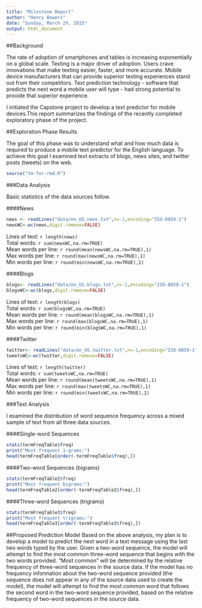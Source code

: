 ```yaml
---
title: "Milestone Report"
author: "Henry Bowers"
date: "Sunday, March 29, 2015"
output: html_document
---
```


##Background

The rate of adoption of smartphones and tables is increasing exponentially on a global scale. Texting is a  major driver of adoption. Users crave innovations that make texting easier, faster, and more accurate. Mobile device manufacturers that can provide superior texting experiences stand out from their competitors. Text prediction technology - software that predicts the next word a mobile user will type - had strong potential to provide that superior experience.

I initiated the Capstone project to develop a text predictor for mobile devices.This report summarizes the findings of the recently completed exploratory phase of the project.

##Exploration Phase Results

The goal of this phase was to understand what and how much data is required to produce a mobile  text predictor for the English language. To achieve this goal I examined text extracts of blogs, news sites, and twitter posts (tweets) on the web. 

```r
source("tm-for-rmd.R")
```

###Data Analysis

Basic statistics of the data sources follow.

####News
```r

news <- readLines("data/en_US.news.txt",n=-1,encoding="ISO-8859-1")
newsWC<-wc(news,digit.remove=FALSE)

```

Lines of text: `r length(news)`  
Total words: `r sum(newsWC,na.rm=TRUE)`  
Mean words per line: `r round(mean(newsWC,na.rm=TRUE),1)`  
Max words per line: `r round(max(newsWC,na.rm=TRUE),1)`  
Min words per line: `r round(min(newsWC,na.rm=TRUE),1)`  

####Blogs
```r

blogs<- readLines("data/en_US.blogs.txt",n=-1,encoding="ISO-8859-1")
blogsWC<-wc(blogs,digit.remove=FALSE)


```

Lines of text: `r length(blogs)`  
Total words: `r sum(blogsWC,na.rm=TRUE)`  
Mean words per line: `r round(mean(blogsWC,na.rm=TRUE),1)`  
Max words per line: `r round(max(blogsWC,na.rm=TRUE),1)`  
Min words per line: `r round(min(blogsWC,na.rm=TRUE),1)`  

####Twitter
```r

twitter<- readLines("data/en_US.twitter.txt",n=-1,encoding="ISO-8859-1")
tweetsWC<-wc(twitter,digit.remove=FALSE)

```

Lines of text: `r length(twitter)`  
Total words: `r sum(tweetsWC,na.rm=TRUE)`  
Mean words per line: `r round(mean(tweetsWC,na.rm=TRUE),1)`  
Max words per line: `r round(max(tweetsWC,na.rm=TRUE),1)`  
Min words per line: `r round(min(tweetsWC,na.rm=TRUE),1)` 

###Text Analysis

I  examined the distribution of word sequence frequency across a mixed sample of text from all three data sources. 

####Single-word Sequences 

```r
stats(termFreqTable$freq)
print("Most frequent 1-grams:")
head(termFreqTable[order(-termFreqTable$freq),])

```

####Two-word Sequences (bigrams)

```r
stats(termFreqTable2$freq)
print("Most frequent bigrams:")
head(termFreqTable2[order(-termFreqTable2$freq),])
```

####Three-word Sequences (trigrams)

```r
stats(termFreqTable3$freq)
print("Most frequent trigrams:")
head(termFreqTable3[order(-termFreqTable3$freq),])
```


##Proposed Prediction Model
Based on the above analysis, my plan is to develop a model to predict the next word in a text message using the last two words typed  by the user. Given a two-word sequence, the model will attempt to find the most common three-word sequence that begins with the two words provided. "Most common" will be determined by the relative frequency of three-word sequences in the source data. If the model has no frequency information about the two-word sequence provided (the sequence does not appear in any of the source data used to create the model), the model will attempt to find the most common word that follows the second word in the two-word sequence provided, based on the relative frequency of two-word sequences in the source data.

